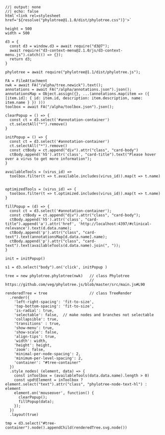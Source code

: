 ```ojs
//| output: none
//| echo: false
html`<link rel=stylesheet href='${resolve("phylotree@1.1.0/dist/phylotree.css")}'>`

height = 500
width = 500

d3 = {
  const d3 = window.d3 = await require("d3@7");
  await require("d3-context-menu@2.1.0/js/d3-context-menu.js").catch(() => {});
  return d3;
}

phylotree = await require("phylotree@1.1/dist/phylotree.js");

FA = FileAttachment
nwk = await FA("/alpha/tree.newick").text();
annotations = await FA("/alpha/annotations.json").json();
annotationsMap = Object.assign({}, ...(annotations.map(item => ({ [item.id]: { id: item.id, description: item.description, name: item.name } }) )))
toolbox = await FA("/alpha/toolbox.json").json();

clearPopup = () => {
  const ct = d3.select('#annotation-container')
  ct.selectAll("*").remove()
}

initPopup = () => {
  const ct = d3.select('#annotation-container')
  ct.selectAll("*").remove()
  const ctBody = ct.append("div").attr("class", "card-body")
  ctBody.append('h5').attr('class', "card-title").text("Please hover over a virus to get more information");
}

availableTools = (virus_id) => 
  toolbox.filter(t => t.available.includes(virus_id)).map(t => t.name)


optimizedTools = (virus_id) => {
  toolbox.filter(t => t.optimized.includes(virus_id)).map(t => t.name)
}

fillPopup = (d) => {
  const ct = d3.select('#annotation-container');
  const ctBody = ct.append("div").attr("class", "card-body");
  ctBody.append('h5').attr('class', "card-title").append('a').attr('href', 'http://localhost:4397/#clinical-relevance').text(d.data.name);
  ctBody.append('p').attr("class", "card-text").text(annotationsMap[d.data.name].name);
  ctBody.append('p').attr("class", "card-text").text(availableTools(d.data.name).join(", "));
}

init = initPopup()

s1 = d3.select("body").on('click', initPopup )

tree = new phylotree.phylotree(nwk)   // class Phylotree
                                      // https://github.com/veg/phylotree.js/blob/master/src/main.js#L90

renderedTree = tree                   // class TreeRender
  .render({
    'left-right-spacing': 'fit-to-size',
    'top-bottom-spacing': 'fit-to-size',
    'is-radial': true,
    'selectable': false,  // make nodes and branches not selectable
    'collapsible': true,
    'transitions' : true,
    'show-menu': true,
    'show-scale': false,
    'align-tips': true,
    'width': width,
    'height': height,
    'zoom': false,
    'minimal-per-node-spacing': 2,
    'minimum-per-level-spacing': 2,
    'container': "#tree-container"
  })
  .style_nodes( (element, data) => {
    const inToolbox = (availableTools(data.data.name).length > 0)
    const updtElement = inToolbox ? element.select("text").attr("class", "phylotree-node-text-hl") : element
    element.on('mouseover', function() {
      clearPopup();
      fillPopup(data);
    });
  })
  .layout(true)

tmp = d3.select("#tree-container").node().appendChild(renderedTree.svg.node())

```

